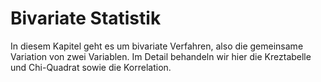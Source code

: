 # Bivariate Statistik

In diesem Kapitel geht es um bivariate Verfahren, also die gemeinsame Variation von zwei Variablen. Im Detail behandeln wir hier die Kreztabelle und Chi-Quadrat sowie die Korrelation.

